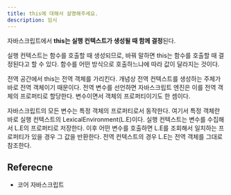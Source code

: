 ```yaml
---
title: this에 대해서 설명해주세요.
description: 임시
---
```


자바스크립트에서 **this는 실행 컨텍스트가 생성될 때 함께 결정**된다.

실행 컨텍스트는 함수를 호출할 때 생성되므로, 바꿔 말하면 this는 함수를 호출할 때
결정된다고 할 수 있다. 함수를 어떤 방식으로 호출하느냐에 따라 값이 달라지는 것이다.

전역 공간에서 this는 전역 객체를 가리킨다. 개념상 전역 컨텍스트를 생성하는
주체가 바로 전역 객체이기 때문이다. 전역 변수를 선언하면 자바스크립트 엔진은
이를 전역 객체의 프로퍼티로 할당한다. 변수이면서 객체의 프로퍼티이기도 한 셈이다.

자바스크립트의 모든 변수는 특정 객체의 프로퍼티로서 동작한다. 여기서 특정 객체란
바로 실행 컨텍스트의 LexicalEnvironment(L.E)이다. 실행 컨텍스트는 변수를 수집해서
L.E의 프로퍼티로 저장한다. 이후 어떤 변수를 호출하면 L.E를 조회해서 일치하는 프로퍼티가
있을 경우 그 값을 반환한다. 전역 컨텍스트의 경우 L.E는 전역 객체를 그대로 참조한다.

## Referecne

- 코어 자바스크립트
